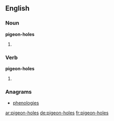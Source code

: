 ==English==

===Noun===
'''pigeon-holes'''

# {{plural of|[[pigeon-hole]]}}

===Verb===
'''pigeon-holes'''

# {{third-person singular of|pigeon-hole}}

===Anagrams===
* [[phenologies#English|phenologies]]

[[ar:pigeon-holes]]
[[de:pigeon-holes]]
[[fr:pigeon-holes]]